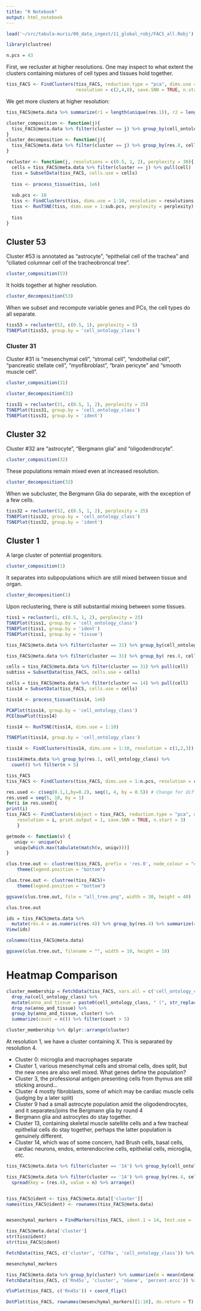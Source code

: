 ```yaml
---
title: "R Notebook"
output: html_notebook
---
```


```r
load('~/src/tabula-muris/00_data_ingest/11_global_robj/FACS_all.Robj')
```

```r
library(clustree)

n.pcs = 43
```

First, we recluster at higher resolutions. One may inspect to what extent the clusters containing mixtures of cell types and tissues hold together.

```r
tiss_FACS <- FindClusters(tiss_FACS, reduction.type = "pca", dims.use = 1:n.pcs, 
                          resolution = c(2,4,8), save.SNN = TRUE, n.start = 3)
```

We get more clusters at higher resolution:

```r
tiss_FACS@meta.data %>% summarize(r1 = length(unique(res.1)), r2 = length(unique(res.2)), r4 = length(unique(res.4)), r8 = length(unique(res.8)))
```

```r
cluster_composition <- function(j){
  tiss_FACS@meta.data %>% filter(cluster == j) %>% group_by(cell_ontology_class, tissue) %>% count() %>% filter(n>5)
}
cluster_decomposition <- function(j){
  tiss_FACS@meta.data %>% filter(cluster == j) %>% group_by(res.8, cell_ontology_class, tissue) %>% count() %>% filter(n>5)
}
```


```r
recluster <- function(j, resolutions = c(0.5, 1, 2), perplexity = 30){
  cells = tiss_FACS@meta.data %>% filter(cluster == j) %>% pull(cell)
  tiss = SubsetData(tiss_FACS, cells.use = cells)
  
  tiss <- process_tissue(tiss, 1e6)
  
  sub.pcs <- 10
  tiss <- FindClusters(tiss, dims.use = 1:10, resolution = resolutions, print.output = 1, save.SNN = TRUE, n.start = 3)
  tiss <- RunTSNE(tiss, dims.use = 1:sub.pcs, perplexity = perplexity)
  
  tiss
}
```

## Cluster 53

Cluster #53 is annotated as “astrocyte”, “epithelial cell of the trachea” and “ciliated columnar cell of the tracheobroncal tree”.

```r
cluster_composition(53)
```

It holds together at higher resolution.

```r
cluster_decomposition(53)
```

When we subset and recompute variable genes and PCs, the cell types do all separate.

```r
tiss53 = recluster(53, c(0.5, 1), perplexity = 5)
TSNEPlot(tiss53, group.by = 'cell_ontology_class')
```




### Cluster 31

Cluster #31 is “mesenchymal cell”, “stromal cell”, “endothelial cell”, “pancreatic stellate cell”, “myofibroblast”, “brain pericyte” and “smooth muscle cell”.


```r
cluster_composition(31)
```

```r
cluster_decomposition(31)
```

```r
tiss31 = recluster(31, c(0.5, 1, 2), perplexity = 25)
TSNEPlot(tiss31, group.by = 'cell_ontology_class')
TSNEPlot(tiss31, group.by = 'ident')
```

## Cluster 32

Cluster #32 are “astrocyte”, “Bergmann glia” and “oligodendrocyte”. 


```r
cluster_composition(32)
```

These populations remain mixed even at increased resolution.

```r
cluster_decomposition(32)
```

When we subcluster, the Bergmann Glia do separate, with the exception of a few cells.

```r
tiss32 = recluster(32, c(0.5, 1, 2), perplexity = 25)
TSNEPlot(tiss32, group.by = 'cell_ontology_class')
TSNEPlot(tiss32, group.by = 'ident')
```



## Cluster 1

A large cluster of potential progenitors.

```r
cluster_composition(1)
```

It separates into subpopulations which are still mixed between tissue and organ.

```r
cluster_decomposition(1)
```

Upon reclustering, there is still substantial mixing between some tissues.

```r
tiss1 = recluster(1, c(0.5, 1, 2), perplexity = 25)
TSNEPlot(tiss1, group.by = 'cell_ontology_class')
TSNEPlot(tiss1, group.by = 'ident')
TSNEPlot(tiss1, group.by = 'tissue')
```


















```r
tiss_FACS@meta.data %>% filter(cluster == 31) %>% group_by(cell_ontology_class, tissue) %>% count() %>% filter(n > 5)
```

```r
tiss_FACS@meta.data %>% filter(cluster == 31) %>% group_by( res.8, cell_ontology_class) %>% count() %>% filter(n > 5)
```



```r
cells = tiss_FACS@meta.data %>% filter(cluster == 31) %>% pull(cell)
subtiss = SubsetData(tiss_FACS, cells.use = cells)
```

```r
cells = tiss_FACS@meta.data %>% filter(cluster == 14) %>% pull(cell)
tiss14 = SubsetData(tiss_FACS, cells.use = cells)
```

```r
tiss14 <- process_tissue(tiss14, 1e6)
```

```r
PCAPlot(tiss14, group.by = 'cell_ontology_class')
PCElbowPlot(tiss14)
```

```r
tiss14 <- RunTSNE(tiss14, dims.use = 1:10)
```

```r
TSNEPlot(tiss14, group.by = 'cell_ontology_class')
```

```r
tiss14 <- FindClusters(tiss14, dims.use = 1:10, resolution = c(1,2,3))
```

```r
tiss14@meta.data %>% group_by(res.1, cell_ontology_class) %>% 
  count() %>% filter(n > 5)
```



```r
tiss_FACS
tiss_FACS <- FindClusters(tiss_FACS, dims.use = 1:n.pcs, resolution = c(2,4,8), )
```



```r
res.used <- c(seq(0.1,1,by=0.2), seq(1, 4, by = 0.5)) # Change for different resolution
res.used = seq(5, 10, by = 1)
for(i in res.used){
print(i)
tiss_FACS <- FindClusters(object = tiss_FACS, reduction.type = "pca", dims.use = 1:n.pcs, 
    resolution = i, print.output = 1, save.SNN = TRUE, n.start = 3)
	}
```


```r
getmode <- function(v) {
   uniqv <- unique(v)
   uniqv[which.max(tabulate(match(v, uniqv)))]
}
```


```r
clus.tree.out <- clustree(tiss_FACS, prefix = 'res.0', node_colour = "cell_ontology_class", node_colour_aggr = "getmode")+
    theme(legend.position = "bottom")

clus.tree.out <- clustree(tiss_FACS)+
    theme(legend.position = "bottom")

ggsave(clus.tree.out, file = "all_tree.png", width = 30, height = 40)
```

```r
clus.tree.out
```

```r
ids = tiss_FACS@meta.data %>% 
  mutate(res.4 = as.numeric(res.4)) %>% group_by(res.4) %>% summarize(co = getmode(cell_ontology_class))
View(ids)
```


```r
colnames(tiss_FACS@meta.data)
```


```r
ggsave(clus.tree.out, filename = "", width = 10, height = 10)
```

# Heatmap Comparison

```r
cluster_membership = FetchData(tiss_FACS, vars.all = c('cell_ontology_class','tissue', 'cluster')) %>% 
  drop_na(cell_ontology_class) %>% 
  mutate(anno_and_tissue = paste0(cell_ontology_class, " (", str_replace(tissue, "_", " "), ")")) %>% 
  drop_na(anno_and_tissue) %>% 
  group_by(anno_and_tissue, cluster) %>% 
  summarize(count = n()) %>% filter(count > 5) 
```

```r
cluster_membership %>% dplyr::arrange(cluster)
```

At resolution 1, we have a cluster containing X. This is separated by resolution 4.

* Cluster 0: microglia and macrophages separate
* Cluster 1, various mesenchymal cells and stromal cells, does split, but the new ones are also well mixed. What genes define the population?
* Cluster 3, the professional antigen presenting cells from thymus are still sticking around...
* Cluster 4 mostly fibroblasts, some of which may be cardiac muscle cells (judging by a later split)
* Cluster 9 had a small astrocyte population amid the oligodendrocytes, and it separates/joins the Bergmann glia by round 4
* Bergmann glia and astrocytes do stay together. 
* Cluster 13, containing skeletal muscle satellite cells and a few tracheal epithelial cells do stay together,
perhaps the latter population is genuinely different.
* Cluster 14, which was of some concern, had Brush cells, basal cells, cardiac neurons, endos, enterendocrine cells, epithelial cells, microglia, etc.

```r
tiss_FACS@meta.data %>% filter(cluster == '14') %>% group_by(cell_ontology_class) %>% count() %>% arrange(-n)

tiss_FACS@meta.data %>% filter(cluster == '14') %>% group_by(res.4, cell_ontology_class) %>% count() %>% ungroup() %>%
  spread(key = (res.4), value = n) %>% arrange()
```

```r

```


```r
tiss_FACS@ident <- tiss_FACS@meta.data[['cluster']]
names(tiss_FACS@ident) <- rownames(tiss_FACS@meta.data)


mesenchymal_markers = FindMarkers(tiss_FACS, ident.1 = 14, test.use = 'roc', max.cells.per.ident = 100, print.bar = T)
```
```r
tiss_FACS@meta.data['cluster']
str(tiss@ident)
str(tiss_FACS@ident)
```

```r
FetchData(tiss_FACS, c('cluster', 'Cd79a', 'cell_ontology_class')) %>% filter(cell_ontology_class == 'B cell' & cluster == 14)
```


```r
mesenchymal_markers
```

```r
tiss_FACS@meta.data %>% group_by(cluster) %>% summarize(m = mean(nGene))
FetchData(tiss_FACS, c('Rn45s', 'cluster', 'nGene', 'percent.ercc')) %>% group_by(cluster) %>% summarize(m = mean(nGene), rn = mean(Rn45s), pe = mean(percent.ercc))

VlnPlot(tiss_FACS, c('Rn45s')) + coord_flip()
```


```r
DotPlot(tiss_FACS, rownames(mesenchymal_markers)[1:10], do.return = T)
```


